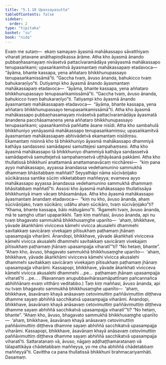 ```yaml
---
title: "5.1.10 Upassayasutta"
tableOfContents: false
sidebar:
  order: 2
type: "tipitaka"
basket: "su"
book: "nida"
---
```



<DynamicBreadcrumb />

<Division number="153" book="nida" bookNo="12" page="415">

<Paragraph number="977" book="nida">
Evaṃ me sutaṃ—  ekaṃ samayaṃ āyasmā mahākassapo sāvatthiyaṃ viharati jetavane anāthapiṇḍikassa ārāme. Atha kho āyasmā ānando pubbaṇhasamayaṃ nivāsetvā pattacīvaramādāya yenāyasmā mahākassapo tenupasaṅkami; upasaṅkamitvā āyasmantaṃ mahākassapaṃ etadavoca—  “āyāma, bhante kassapa, yena aññataro bhikkhunupassayo tenupasaṅkamissāmā”ti. “Gaccha tvaṃ, āvuso ānanda, bahukicco tvaṃ bahukaraṇīyo”ti. Dutiyampi kho āyasmā ānando āyasmantaṃ mahākassapaṃ etadavoca—  “āyāma, bhante kassapa, yena aññataro bhikkhunupassayo tenupasaṅkamissāmā”ti. “Gaccha tvaṃ, āvuso ānanda, bahukicco tvaṃ bahukaraṇīyo”ti. Tatiyampi kho āyasmā ānando āyasmantaṃ mahākassapaṃ etadavoca—  “āyāma, bhante kassapa, yena aññataro bhikkhunupassayo tenupasaṅkamissāmā”ti.
</Paragraph>

<Paragraph number="978" book="nida">
Atha kho āyasmā mahākassapo pubbaṇhasamayaṃ nivāsetvā pattacīvaramādāya āyasmatā ānandena pacchāsamaṇena yena aññataro bhikkhunupassayo tenupasaṅkami; upasaṅkamitvā paññatte āsane nisīdi. Atha kho sambahulā bhikkhuniyo yenāyasmā mahākassapo tenupasaṅkamiṃsu; upasaṅkamitvā āyasmantaṃ mahākassapaṃ abhivādetvā ekamantaṃ nisīdiṃsu. Ekamantaṃ nisinnā kho tā bhikkhuniyo āyasmā mahākassapo dhammiyā kathāya sandassesi samādapesi samuttejesi sampahaṃsesi. Atha kho āyasmā mahākassapo tā bhikkhuniyo dhammiyā kathāya sandassetvā samādapetvā samuttejetvā sampahaṃsetvā uṭṭhāyāsanā pakkāmi.
</Paragraph>

<Paragraph number="979" book="nida">
Atha kho thullatissā bhikkhunī anattamanā anattamanavācaṃ nicchāresi—  “kiṃ pana ayyo mahākassapo, ayyassa ānandassa vedehamunino sammukhā dhammaṃ bhāsitabbaṃ maññati? Seyyathāpi nāma sūcivāṇijako sūcikārassa santike sūciṃ vikketabbaṃ maññeyya; evameva ayyo mahākassapo ayyassa ānandassa vedehamunino sammukhā dhammaṃ bhāsitabbaṃ maññatī”ti.
</Paragraph>

<Paragraph number="980" book="nida">
Assosi kho āyasmā mahākassapo thullatissāya bhikkhuniyā imaṃ vācaṃ bhāsamānāya. Atha kho āyasmā mahākassapo āyasmantaṃ ānandaṃ etadavoca—  “kiṃ nu kho, āvuso ānanda, ahaṃ sūcivāṇijako, tvaṃ sūcikāro; udāhu ahaṃ sūcikāro, tvaṃ sūcivāṇijako”ti? “Khama, bhante kassapa, bālo mātugāmo”ti. “Āgamehi tvaṃ, āvuso ānanda, mā te saṃgho uttari upaparikkhi.
</Paragraph>

<Paragraph number="981" book="nida">
Taṃ kiṃ maññasi, āvuso ānanda, api nu tvaṃ bhagavato sammukhā bhikkhusaṃghe upanīto—  ‘ahaṃ, bhikkhave, yāvade ākaṅkhāmi vivicceva kāmehi vivicca akusalehi dhammehi savitakkaṃ savicāraṃ vivekajaṃ pītisukhaṃ paṭhamaṃ jhānaṃ upasampajja viharāmi. Ānandopi, bhikkhave, yāvade ākaṅkhati vivicceva kāmehi vivicca akusalehi dhammehi savitakkaṃ savicāraṃ vivekajaṃ pītisukhaṃ paṭhamaṃ jhānaṃ upasampajja viharatī’”ti? “No hetaṃ, bhante”.
</Paragraph>

<Paragraph number="982" book="nida">
“Ahaṃ kho, āvuso, bhagavato sammukhā bhikkhusaṃghe upanīto—  ‘ahaṃ, bhikkhave, yāvade ākaṅkhāmi vivicceva kāmehi vivicca akusalehi dhammehi savitakkaṃ savicāraṃ vivekajaṃ pītisukhaṃ paṭhamaṃ jhānaṃ upasampajja viharāmi. Kassapopi, bhikkhave, yāvade ākaṅkhati vivicceva kāmehi vivicca akusalehi dhammehi …pe…  paṭhamaṃ jhānaṃ upasampajja viharatī’ti …pe… . (Navannaṃ anupubbavihārasamāpattīnaṃ pañcannañca abhiññānaṃ evaṃ vitthāro veditabbo.)
</Paragraph>

<Paragraph number="983" book="nida">
Taṃ kiṃ maññasi, āvuso ānanda, api nu tvaṃ bhagavato sammukhā bhikkhusaṃghe upanīto—  ‘ahaṃ, bhikkhave, āsavānaṃ khayā anāsavaṃ cetovimuttiṃ paññāvimuttiṃ diṭṭheva dhamme sayaṃ abhiññā sacchikatvā upasampajja viharāmi. Ānandopi, bhikkhave, āsavānaṃ khayā anāsavaṃ cetovimuttiṃ paññāvimuttiṃ diṭṭheva dhamme sayaṃ abhiññā sacchikatvā upasampajja viharatī’”ti? “No hetaṃ, bhante”.
</Paragraph>

<Paragraph number="984" book="nida">
“Ahaṃ kho, āvuso, bhagavato sammukhā bhikkhusaṃghe upanīto—  ‘ahaṃ, bhikkhave, āsavānaṃ khayā anāsavaṃ cetovimuttiṃ paññāvimuttiṃ diṭṭheva dhamme sayaṃ abhiññā sacchikatvā upasampajja viharāmi. Kassapopi, bhikkhave, āsavānaṃ khayā anāsavaṃ cetovimuttiṃ paññāvimuttiṃ diṭṭheva dhamme sayaṃ abhiññā sacchikatvā upasampajja viharatī’ti.
</Paragraph>

<Paragraph number="985" book="nida">
Sattaratanaṃ vā, āvuso, nāgaṃ aḍḍhaṭṭhamaratanaṃ vā tālapattikāya chādetabbaṃ maññeyya, yo me cha abhiññā chādetabbaṃ maññeyyā”ti.
</Paragraph>

<Paragraph number="986" book="nida">
Cavittha ca pana thullatissā bhikkhunī brahmacariyamhāti.

</Paragraph>
</Division>

<Paragraph number="987" type="center" book="nida">
Dasamaṃ.
</Paragraph>